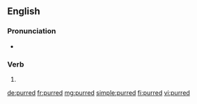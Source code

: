 ==English==

===Pronunciation===
* {{rhymes|ɜː(ɹ)d|lang=en}}

===Verb===
{{head|en|verb form}}

# {{en-past of|purr}}

[[de:purred]]
[[fr:purred]]
[[mg:purred]]
[[simple:purred]]
[[fi:purred]]
[[vi:purred]]